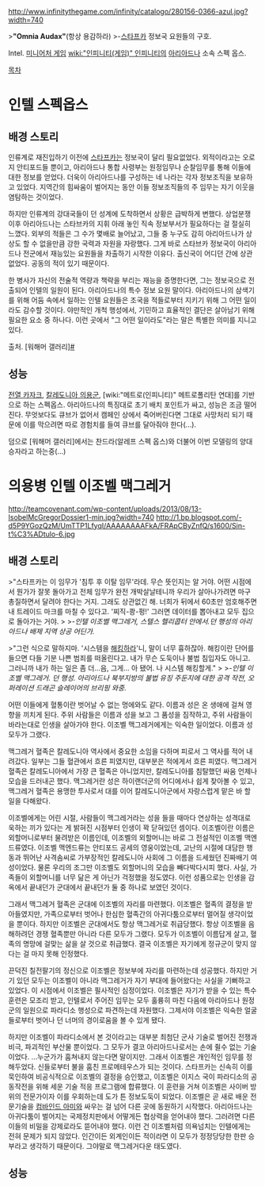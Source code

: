 http://www.infinitythegame.com/infinity/catalogo/280156-0366-azul.jpg?width=740

>'''"Omnia Audax"'''(항상 용감하라)
>-[[스타프카]] 정보국 요원들의 구호.

Intel. [[미니어처 게임]] [[wiki:"인피니티(게임)" 인피니티]]의 [[아리아드나]] 소속 스펙 옵스.

[[목차]]
= 인텔 스펙옵스 =

== 배경 스토리 ==
인류계로 재진입하기 이전에 [[스타프카]]는 정보국이 달리 필요없었다. 외적이라고는 오로지 안티포드들 뿐이고, 아리아드나 통합 사령부는 원정임무나 순찰임무를 통해 이들에 대한 정보를 얻었다. 더욱이 아리아드나를 구성하는 네 나라는 각자 정보조직을 보유하고 있었다. 지역간의 힘싸움이 벌어지는 동안 이들 정보조직들의 주 임무는 자기 이웃을 염탐하는 것이었다.

하지만 인류계의 강대국들이 던 성계에 도착하면서 상황은 급박하게 변했다. 상업분쟁 이후 아리아드나는 스타브카의 지휘 아래 놓인 직속 정보부서가 필요하다는 걸 절실히 느꼈다. 외부의 적들은 그 수가 몇배로 늘어났고, 그들 중 누구도 감히 아리아드나가 상상도 할 수 없을만큼 강한 국력과 자원을 자랑했다. 그게 바로 스타브카 정보국이 아리아드나 전군에서 재능있는 요원들을 차출하기 시작한 이유다. 출신국이 어디던 간에 상관없었다. 공동의 적이 있기 때문이다.

한 병사가 자신의 전술적 역량과 책략을 부리는 재능을 증명한다면, 그는 정보국으로 전출되어 인텔의 일원이 된다. 아리아드나의 특수 정보 요원 말이다. 아리아드나의 삼색기를 위해 어둠 속에서 일하는 인텔 요원들은 조국을 적들로부터 지키기 위해 그 어떤 일이라도 감수할 것이다. 야만적인 개척 행성에서, 기민하고 효율적인 결단은 살아남기 위해 필요한 요소 중 하나다. 이런 곳에서 "그 어떤 일이라도"라는 말은 특별한 의미를 지니고 있다.

출처. [워해머 갤러리][http://gall.dcgame.in/list.php?id=warhammer&no=991448 #]


== 성능 ==
[[전열 카자크]], [[칼레도니아 의용군]], [wiki:"메트로(인피니티)" 메트로폴리탄 연대]를 기반으로 하는 스펙옵스. 아리아드나의 특징대로 초기 배치 포인트가 싸고, 성능은 조금 떨어진다. 무엇보다도 큐브가 없어서 캠페인 상에서 죽어버린다면 그대로 사망처리 되기 때문에 이를 막으려면 따로 경험치를 들여 큐브를 달아줘야 한다(...).

덤으로 [워해머 갤러리]에서는 찬드라(알레프 스펙 옵스)와 더불어 이번 모델링의 양대 승자라고 하는중(...)

= 의용병 인텔 이조벨 맥그레거 =
http://teamcovenant.com/wp-content/uploads/2013/08/13-IsobelMcGregorDossier1-min.jpg?width=740
http://1.bp.blogspot.com/-d5P9YGozQzM/UmTTP1LfyqI/AAAAAAAAFkA/FRApCByZnfQ/s1600/Sin-t%C3%ADtulo-6.jpg

== 배경 스토리 ==

>"스타프카는 이 임무가 '침투 후 이탈 임무'라데. 무슨 뜻인지는 알 거야. 어떤 시점에서 뭔가가 잘못 돌아가고 전체 임무가 완전 개박살날테니까 우리가 살아나가려면 마구 총질하면서 달려야 한다는 거지. 그래도 상관없긴 해. 너희가 뒤에서 60초만 엄호해주면 내 트레이드 마크를 마칠 수 있다고. '찌직-쾅-펑!' 그러면 데이터를 뽑아내고 모두 집으로 돌아가는 거야.
>
>''-인텔 이조벨 맥그레거, 스텔스 헬리콥터 안에서.던 행성의 아리아드나 배제 지역 상공 어딘가.''

>"그런 식으로 말하지마. '시스템을 [[해킹]]하라'니, 말이 너무 흉하잖아. 해킹이란 단어를 들으면 다들 기분 나쁜 범죄를 떠올린다고. 내가 무슨 도둑이나 불법 침입자도 아니고. 그러니까 내가 하는 일은 좀 더...음, 그게... 아 됐어. 나 시스템 해킹할게."
>
>''-인텔 이조벨 맥그레거. 던 행성. 아리아드나 북부지방의 불법 유징 주둔지에 대한 공격 작전, 오퍼레이션 드래곤 슬레이어의 브리핑 와중.''


어떤 이들에게 혈통이란 벗어날 수 없는 멍에와도 같다. 이름과 성은 온 생애에 걸쳐 영향을 끼치게 된다. 주위 사람들은 이름과 성을 보고 그 품성을 짐작하고, 주위 사람들이 바라는대로 인생을 살아가야 한다. 이조벨 맥그레거에게는 익숙한 일이었다. 이름과 성 모두가 그랬다.

맥그레거 혈족은 칼레도니아 역사에서 중요한 소임을 다하며 피로서 그 역사를 적어 내려갔다. 일부는 그들 혈관에서 흐른 피였지만, 대부분은 적에게서 흐른 피였다. 맥그레거 혈족은 칼레도니아에서 가장 큰 혈족은 아니었지만, 칼레도니아를 침탈했던 싸움 언제나 모습을 드러내곤 했다. 맥그레거란 성은 하이랜더군의 어디에서나 쉽게 찾아볼 수 있고, 맥그레거 혈족은 용맹한 투사로서 대를 이어 칼레도니아군에서 자랑스럽게 맡은 바 할 일을 다해왔다.

이조벨에게는 어린 시절, 사람들이 맥그레거라는 성을 들을 때마다 연상하는 성격대로 욱하는 끼가 있다는 게 밝혀진 시점부터 인생이 꽉 닫혀있던 셈이다. 이조벨이란 이름은 외할머니로부터 물려받은 이름인데, 이조벨의 외할머니는 바로 그 전설적인 이조벨 맥엔드류였다. 이조벨 맥엔드류는 안티포드 공세의 영웅이었는데, 고난의 시절에 대담한 행동과 뛰어난 사격솜씨로 가부장적인 칼레도니아 사회에 그 이름을 드세웠던 진짜배기 여성이었다. 물론 우리의 조그만 이조벨도 외할머니의 모습을 빼다박다시피 했다. 사실, 가족들이 외할머니를 너무 닮은 게 아닌가 걱정했을 정도였다. 이런 성품으로는 인생을 감옥에서 끝내던가 군대에서 끝내던가 둘 중 하나로 보였던 것이다.

그래서 맥그레거 혈족은 군대에 이조벨의 자리를 마련했다. 이조벨은 혈족의 결정을 받아들였지만, 가족으로부터 벗어나 한심한 혈족간의 아귀다툼으로부터 멀어질 생각이었을 뿐이다. 하지만 이조벨은 군대에서도 항상 맥그레거로 취급당했다. 항상 이조벨을 음해하려던 경쟁 혈족뿐만 아니라 다른 모두가 그랬다. 모두가 이조벨이 이름답게 살고, 혈족의 명망에 걸맞는 삶을 살 것으로 취급했다. 결국 이조벨은 자기에게 정규군이 맞지 않다는 걸 마지 못해 인정했다. 

끈덕진 칠전팔기의 정신으로 이조벨은 정보부에 자리를 마련하는데 성공했다. 하지만 거기 있던 모두는 이조벨이 아니라 맥그레거가 자기 부대에 들어왔다는  사실을 기뻐하고 있었다. 이 시점에서 이조벨은 필사적인 심정이었다. 이조벨은 자기가 받을 수 있는 특수 훈련은 모조리 받고, 인텔로서 주어진 임무는 모두 훌륭히 마친 다음에 아리아드나 원정군의 일원으로 파라디소 행성으로 파견하는데 자원했다. 그제서야 이조벨은 익숙한 얼굴들로부터 벗어나 던 너머의 경이로움을 볼 수 있게 됐다.

하지만 이조벨이 파라디소에서 본 것이라고는 대부분 최첨단 군사 기술로 벌어진 전쟁과 비극, 파괴적인 부산물 뿐이었다. 그 모두가 결코 아리아드나로서는 손에 쥘수 없는 기술이었다. ...누군가가 훔쳐내지 않는다면 말이지만. 그래서 이조벨은 개인적인 임무를 정해두었다. 신들로부터 불을 훔친 프로메테우스가 되는 것이다. 스타프카는 신속히 이를 묵인하여 비공식적으로 이조벨의 결정을 승인했고, 이조벨은 이지스 국이 파라디소의 공동작전을 위해 세운 기술 적응 프로그램에 합류했다. 이 훈련을 거쳐 이조벨은 사이버 방위의 전문가이자 이를 우회하는데 도가 튼 정보도둑이 되었다. 이조벨은 곧 새로 배운 전문기술을 [[컴바인드 아미]]와 싸우는 걸 넘어 다른 곳에 동원하기 시작했다. 아리아드나는 아귀다툼이 벌어지는 국제정치판에서 어떻게든 협상력을 얻어내야 했다. 그러려면 다른 이들의 비밀을 강제로라도 뜯어내야 했다. 이런 건 이조벨처럼 의욕넘치는 인텔에게는 전혀 문제가 되지 않았다. 인간이든 외계인이든 적이라면 이 모두가 정정당당한 한판 승부라고 생각하기 때문이다. 그야말로 맥그레거다운 태도였다.


== 성능 ==
